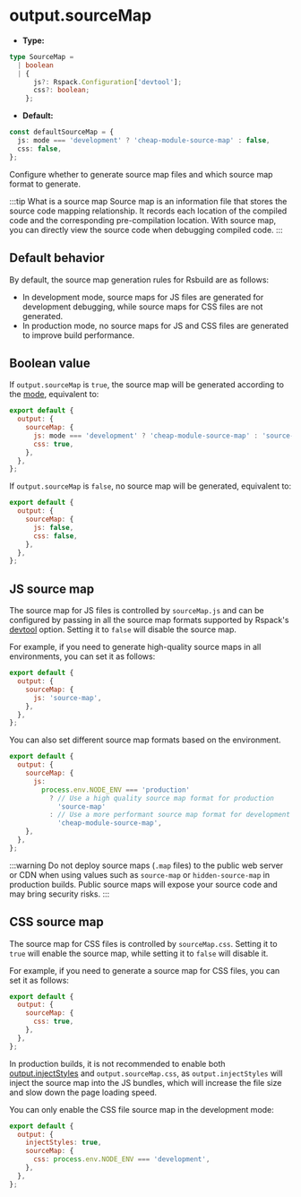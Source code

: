 # output.sourceMap

- **Type:**

```ts
type SourceMap =
  | boolean
  | {
      js?: Rspack.Configuration['devtool'];
      css?: boolean;
    };
```

- **Default:**

```ts
const defaultSourceMap = {
  js: mode === 'development' ? 'cheap-module-source-map' : false,
  css: false,
};
```

Configure whether to generate source map files and which source map format to generate.

:::tip What is a source map
Source map is an information file that stores the source code mapping relationship. It records each location of the compiled code and the corresponding pre-compilation location. With source map, you can directly view the source code when debugging compiled code.
:::

## Default behavior

By default, the source map generation rules for Rsbuild are as follows:

- In development mode, source maps for JS files are generated for development debugging, while source maps for CSS files are not generated.
- In production mode, no source maps for JS and CSS files are generated to improve build performance.

## Boolean value

If `output.sourceMap` is `true`, the source map will be generated according to the [mode](/config/mode), equivalent to:

```js
export default {
  output: {
    sourceMap: {
      js: mode === 'development' ? 'cheap-module-source-map' : 'source-map',
      css: true,
    },
  },
};
```

If `output.sourceMap` is `false`, no source map will be generated, equivalent to:

```js
export default {
  output: {
    sourceMap: {
      js: false,
      css: false,
    },
  },
};
```

## JS source map

The source map for JS files is controlled by `sourceMap.js` and can be configured by passing in all the source map formats supported by Rspack's [devtool](https://rspack.rs/config/devtool) option. Setting it to `false` will disable the source map.

For example, if you need to generate high-quality source maps in all environments, you can set it as follows:

```js
export default {
  output: {
    sourceMap: {
      js: 'source-map',
    },
  },
};
```

You can also set different source map formats based on the environment.

```js
export default {
  output: {
    sourceMap: {
      js:
        process.env.NODE_ENV === 'production'
          ? // Use a high quality source map format for production
            'source-map'
          : // Use a more performant source map format for development
            'cheap-module-source-map',
    },
  },
};
```

:::warning
Do not deploy source maps (`.map` files) to the public web server or CDN when using values such as `source-map` or `hidden-source-map` in production builds. Public source maps will expose your source code and may bring security risks.
:::

## CSS source map

The source map for CSS files is controlled by `sourceMap.css`. Setting it to `true` will enable the source map, while setting it to `false` will disable it.

For example, if you need to generate a source map for CSS files, you can set it as follows:

```js
export default {
  output: {
    sourceMap: {
      css: true,
    },
  },
};
```

In production builds, it is not recommended to enable both [output.injectStyles](/config/output/inject-styles) and `output.sourceMap.css`, as `output.injectStyles` will inject the source map into the JS bundles, which will increase the file size and slow down the page loading speed.

You can only enable the CSS file source map in the development mode:

```js
export default {
  output: {
    injectStyles: true,
    sourceMap: {
      css: process.env.NODE_ENV === 'development',
    },
  },
};
```

